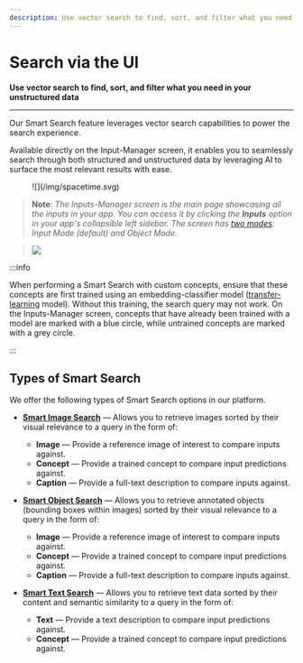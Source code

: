 ```yaml
---
description: Use vector search to find, sort, and filter what you need in your unstructured data
---
```


# Search via the UI

**Use vector search to find, sort, and filter what you need in your unstructured data**
<hr />


Our Smart Search feature leverages vector search capabilities to power the search experience. 

Available directly on the Input-Manager screen, it enables you to seamlessly search through both structured and unstructured data by leveraging AI to surface the most relevant results with ease.

<figure style={{ display: 'flex', justifyContent: 'center' }}>
  ![](/img/spacetime.svg)
</figure>

> **Note**: _The Inputs-Manager screen is the main page showcasing all the inputs in your app. You can access it by clicking the **Inputs** option in your app's collapsible left sidebar. The screen has [two modes](https://docs.clarifai.com/create-manage/inputs/#inputs-manager-screen): Input Mode (default) and Object Mode._

> ![](/img/community/search/input-manager.png)


:::info

When performing a Smart Search with custom concepts, ensure that these concepts are first trained using an embedding-classifier model ([transfer-learning](https://docs.clarifai.com/portal-guide/model/model-types/transfer-learning/) model). Without this training, the search query may not work. On the Inputs-Manager screen, concepts that have already been trained with a model are marked with a blue circle, while untrained concepts are marked with a grey circle. 

:::


## Types of Smart Search

We offer the following types of Smart Search options in our platform.

- [**Smart Image Search**](https://docs.clarifai.com/create-manage/search/ui/visual/) — Allows you to retrieve images sorted by their visual relevance to a query in the form of: 
   - **Image** — Provide a reference image of interest to compare inputs against.
   - **Concept** — Provide a trained concept to compare input predictions against.
   - **Caption** — Provide a full-text description to compare inputs against.

- [**Smart Object Search**](https://docs.clarifai.com/create-manage/search/ui/object) — Allows you to retrieve annotated objects (bounding boxes within images) sorted by their visual relevance to a query in the form of:
  - **Image** — Provide a reference image of interest to compare inputs against.
  - **Concept** — Provide a trained concept to compare input predictions against.
  - **Caption** — Provide a full-text description to compare inputs against.

- [**Smart Text Search**](https://docs.clarifai.com/create-manage/search/ui/text-search) — Allows you to retrieve text data sorted by their content and semantic similarity to a query in the form of:
  - **Text** — Provide a text description to compare input predictions against. 
  - **Concept** — Provide a trained concept to compare input predictions against.




<DocCardList items={useCurrentSidebarCategory().items}/>


